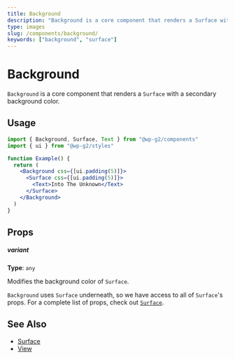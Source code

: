 ```yaml
---
title: Background
description: "Background is a core component that renders a Surface with a secondary background color."
type: images
slug: /components/background/
keywords: ["background", "surface"]
---
```


# Background

`Background` is a core component that renders a `Surface` with a secondary background color.

<!-- props -->
<!-- Automatically Generated -->

## Usage

```jsx live
import { Background, Surface, Text } from "@wp-g2/components"
import { ui } from "@wp-g2/styles"

function Example() {
  return (
    <Background css={[ui.padding(5)]}>
      <Surface css={[ui.padding(5)]}>
        <Text>Into The Unknown</Text>
      </Surface>
    </Background>
  )
}
```

## Props

##### variant

**Type**: `any`

Modifies the background color of `Surface`.

<!-- /Automatically Generated -->
<!-- /props -->

`Background` uses `Surface` underneath, so we have access to all of `Surface`'s props. For a complete list of props, check out [`Surface`](/components/surface/#props).

## See Also

- [Surface](/components/surface/)
- [View](/components/view/)
